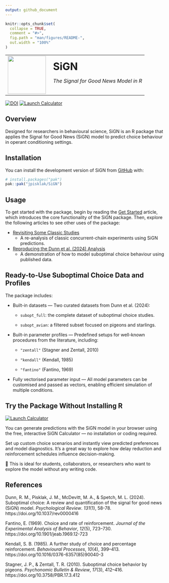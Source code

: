 ```yaml
---
output: github_document
---
```


<!-- README.md is generated from README.Rmd. Please edit that file -->

```r
knitr::opts_chunk$set(
  collapse = TRUE,
  comment = "#>",
  fig.path = "man/figures/README-",
  out.width = "100%"
)
```

<table>
  <tr>
    <td style="vertical-align: middle;">
      <a href="https://jpisklak.github.io/SiGN/">
      <img src="man/figures/logo.png" width="120"/>
      </a>
    </td>
    <td style="vertical-align: middle; padding-left: 15px;">
      <!-- <h2>**SiGN**</h2> -->
      <span style="font-size: 200%; font-weight: bold;">SiGN</span>
      <p><em>The Signal for Good News Model in R</em></p>
    </td>
  </tr>
</table>

<!-- # SiGN <a href="https://jpisklak.github.io/SiGN/"><img src="man/figures/logo.png" align="right" height="139" alt="SiGN website" /></a> -->

<!-- badges: start -->
[![DOI](https://zenodo.org/badge/1016380571.svg)](https://doi.org/10.5281/zenodo.15955615)
[![Launch Calculator](https://img.shields.io/badge/try%20it-online%20calculator-brightgreen)](https://jpisklak.shinyapps.io/SiGN_Calc/)
<!-- badges: end -->

## Overview

Designed for researchers in behavioural science, SiGN is an R package that applies the Signal for Good News (SiGN) model to predict choice behaviour in operant conditioning settings.

## Installation

You can install the development version of SiGN from [GitHub](https://github.com/) with:

``` r
# install.packages("pak")
pak::pak("jpisklak/SiGN")
```

## Usage

To get started with the package, begin by reading the [Get Started](articles/SiGN.html) article, which introduces the core functionality of the SiGN package. Then, explore the following articles to see other uses of the package:

- [Revisiting Some Classic Studies](articles/squires_fantino.html)
  - A re-analysis of classic concurrent-chain experiments using SiGN predictions.

- [Reproducing the Dunn et al. (2024) Analysis](articles/suboptimal_data.html)
  - A demonstration of how to model suboptimal choice behaviour using published data.

## Ready-to-Use Suboptimal Choice Data and Profiles

The package includes:

- Built-in datasets — Two curated datasets from Dunn et al. (2024):

  - `subopt_full`: the complete dataset of suboptimal choice studies.

  - `subopt_avian`: a filtered subset focused on pigeons and starlings.

- Built-in parameter profiles — Predefined setups for well-known procedures from the literature, including:

  - `"zentall"` (Stagner and Zentall, 2010)

  - `"kendall"` (Kendall, 1985)

  - `"fantino"` (Fantino, 1969)

- Fully vectorised parameter input — All model parameters can be customised and passed as vectors, enabling efficient simulation of multiple conditions.

## Try the Package Without Installing R

[![Launch Calculator](https://img.shields.io/badge/try%20it-online%20calculator-brightgreen)](https://jpisklak.shinyapps.io/SiGN_Calc/)

You can generate predictions with the SiGN model in your browser using the free, interactive SiGN Calculator — no installation or coding required.

Set up custom choice scenarios and instantly view predicted preferences and model diagnostics. It’s a great way to explore how delay reduction and reinforcement schedules influence decision-making.

📎 This is ideal for students, collaborators, or researchers who want to explore the model without any writing code.

## References

Dunn, R. M., Pisklak, J. M., McDevitt, M. A., & Spetch, M. L. (2024). Suboptimal choice: A review and quantification of the signal for good news (SiGN) model. *Psychological Review*. *131*(1), 58-78. https://doi.org/10.1037/rev0000416

Fantino, E. (1969). Choice and rate of reinforcement. *Journal of the Experimental Analysis of Behavior*, *12*(5), 723–730. https://doi.org/10.1901/jeab.1969.12-723

Kendall, S. B. (1985). A further study of choice and percentage reinforcement. *Behavioural Processes*, *10*(4), 399–413. https://doi.org/10.1016/0376-6357(85)90040-3

Stagner, J. P., & Zentall, T. R. (2010). Suboptimal choice behavior by pigeons. *Psychonomic Bulletin & Review*, *17*(3), 412–416. https://doi.org/10.3758/PBR.17.3.412
